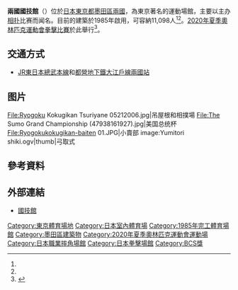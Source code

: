 {{Infobox stadium 
| stadium_name      = 兩國國技館
| nick_name         = 
| image             = [[File:Ryogoku_Great_Sumo_Hall.jpg|300px]] in the background]]
| location          = {{flagicon|Japan}}[[東京都|東京都]][[墨田區|墨田區]]橫網1-3-28
| coordinates       = {{coord|35|41|49|N|139|47|36|E|type:landmark}}
| broke_ground      = 
| opened            = 1985年1月<ref name="shapiro">{{cite book|last1=Shapiro|first1=David|title=Sumo: A Pocket Guide|date=1995|publisher=Charles E. Tuttle Company, Inc.|location=Tokyo|isbn=978-1-4629-0484-6|page=44|url=https://books.google.com/books?id=FwzRAgAAQBAJ&pg=PT30&lpg=PT30&dq=ryogoku+kokugikan+1985&source=bl&ots=rxBCHmFFSe&sig=OHRlSjSti85AiYkSSzfoVVpYNE8&hl=en&sa=X&ved=0ahUKEwj28tHwut7TAhVll1QKHeu2BpA4ChDoAQgoMAE#v=onepage&q=ryogoku%20kokugikan%201985&f=false|accessdate=7 May 2017}}</ref>
| renovated         = 
| expanded          = 
| closed            =
| demolished        =
| owner             = [[日本相撲協會|日本相撲協會]]
| operator          = 日本相撲協會
| surface           = 
| Constructor       = 
| construction_cost = 
| publictransit     = '''[[JR東日本|JR東日本]]/[[都營地鐵|都營地鐵]]：'''<br>[[File:JR_JB_line_symbol.svg|15px]] [[中央·總武緩行線|中央·總武緩行線]]和[[File:Toei_Oedo_line_symbol.svg|15px]] [[大江戶線|大江戶線]]{{STN|兩國}}
| architect         = 
| former_names      = 
| nicknames         = 
| tenants           = [[大相撲|大相撲]]<br>[[G1_Climax|G1 Climax]]
| seating_capacity  = 11,098<ref name="nsk-kokugikan">{{cite web|title=ホーム 　>　国技館のご案内　>　概要|url=http://www.sumo.or.jp/Kokugikan/|website=Nihon Sumo Kyokai|accessdate=7 May 2017|archive-date=2017-05-09|archive-url=https://web.archive.org/web/20170509222123/http://www.sumo.or.jp/Kokugikan/|dead-url=no}}</ref>
| dimensions        = 
}}

'''兩國國技館'''（{{jpn|j=両国国技館|hg=りょうごくこくぎかん|rm=Ryōgoku Kokugikan|f=y}}）位於[[日本|日本]][[東京都|東京都]][[墨田區|墨田區]][[兩國|兩國]]，為東京著名的運動場館，主要以主办[[相扑|相扑]]比赛而闻名。目前的建築於1985年啟用，可容納11,098人<ref name=shapiro /><ref name=nsk-kokugikan />。[[2020年夏季奧林匹克運動會拳擊比賽|2020年夏季奧林匹克運動會拳擊比賽]]於此舉行<ref>{{cite web|title=Venue Plan|url=http://tokyo2020.jp/en/plan/venue/index.html|publisher=Tokyo 2020 Bid Committee|accessdate=11 September 2013|deadurl=yes|archiveurl=https://web.archive.org/web/20130727040849/http://tokyo2020.jp/en/plan/venue/index.html|archivedate=2013-07-27|df=}}</ref>。

== 交通方式 ==
*[[東日本旅客鐵道|JR東日本]][[總武本線|總武本線]]和[[都營地下鐵|都營地下鐵]][[都營地下鐵大江戶線|大江戶線]][[兩國站|兩國站]]

== 图片 ==
<gallery>
File:Ryogoku Kokugikan Tsuriyane 05212006.jpg|吊屋根和相撲場
File:The Sumo Grand Championship (47938161927).jpg|美国总统杯
File:Ryogokukokugikan-baiten 01.JPG|小賣部
image:Yumitori shiki.ogv|thumb|弓取式
</gallery>

== 參考資料 ==
{{reflist}}

== 外部連結 ==
{{Commonscat|Ryogoku Kokugikan}}
* [http://www.sumo.or.jp/kokugikan/ 國技館]{{Wayback|url=http://www.sumo.or.jp/kokugikan/ |date=20170509222123 }}

{{2020年夏季奧林匹克運動會比賽場館}}

{{DEFAULTSORT:Ryougoku Kokugikan}}
[[Category:東京體育場地|Category:東京體育場地]]
[[Category:日本室內體育場|Category:日本室內體育場]]
[[Category:1985年完工體育場館|Category:1985年完工體育場館]]
[[Category:墨田區建築物|Category:墨田區建築物]]
[[Category:2020年夏季奧林匹克運動會運動場|Category:2020年夏季奧林匹克運動會運動場]]
[[Category:日本職業摔角場館|Category:日本職業摔角場館]]
[[Category:日本拳擊場館|Category:日本拳擊場館]]
[[Category:BCS獎|Category:BCS獎]]